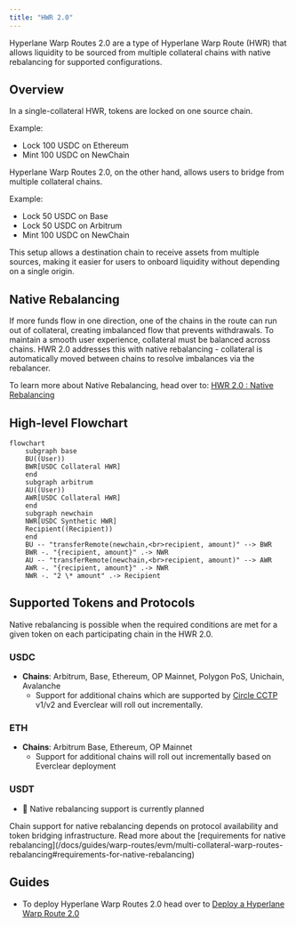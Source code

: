 ```yaml
---
title: "HWR 2.0"
---
```


Hyperlane Warp Routes 2.0 are a type of Hyperlane Warp Route (HWR) that allows liquidity to be sourced from multiple collateral chains with native rebalancing for supported configurations.

## Overview

In a single-collateral HWR, tokens are locked on one source chain.

Example:

- Lock 100 USDC on Ethereum
- Mint 100 USDC on NewChain

Hyperlane Warp Routes 2.0, on the other hand, allows users to bridge from multiple collateral chains.

Example:

- Lock 50 USDC on Base
- Lock 50 USDC on Arbitrum
- Mint 100 USDC on NewChain

This setup allows a destination chain to receive assets from multiple sources, making it easier for users to onboard liquidity without depending on a single origin.

## Native Rebalancing

If more funds flow in one direction, one of the chains in the route can run out of collateral, creating imbalanced flow that prevents withdrawals. To maintain a smooth user experience, collateral must be balanced across chains. HWR 2.0 addresses this with native rebalancing - collateral is automatically moved between chains to resolve imbalances via the rebalancer.

To learn more about Native Rebalancing, head over to: [HWR 2.0 : Native Rebalancing](/docs/guides/warp-routes/evm/multi-collateral-warp-routes-rebalancing)

## High-level Flowchart

```mermaid
flowchart
    subgraph base
    BU((User))
    BWR[USDC Collateral HWR]
    end
    subgraph arbitrum
    AU((User))
    AWR[USDC Collateral HWR]
    end
    subgraph newchain
    NWR[USDC Synthetic HWR]
    Recipient((Recipient))
    end
    BU -- "transferRemote(newchain,<br>recipient, amount)" --> BWR
    BWR -. "{recipient, amount}" .-> NWR
    AU -- "transferRemote(newchain,<br>recipient, amount)" --> AWR
    AWR -. "{recipient, amount}" .-> NWR
    NWR -. "2 \* amount" .-> Recipient
```

## Supported Tokens and Protocols

Native rebalancing is possible when the required conditions are met for a given token on each participating chain in the HWR 2.0.

### USDC

- **Chains**: Arbitrum, Base, Ethereum, OP Mainnet, Polygon PoS, Unichain, Avalanche
  - Support for additional chains which are supported by [Circle CCTP](https://developers.circle.com/cctp) v1/v2 and Everclear will roll out incrementally.

### ETH

- **Chains**: Arbitrum Base, Ethereum, OP Mainnet
  - Support for additional chains will roll out incrementally based on Everclear deployment

### USDT

- 🚧 Native rebalancing support is currently planned

<Note>
  Chain support for native rebalancing depends on protocol availability and
  token bridging infrastructure. Read more about the [requirements for native
  rebalancing](/docs/guides/warp-routes/evm/multi-collateral-warp-routes-rebalancing#requirements-for-native-rebalancing)
</Note>

## Guides

- To deploy Hyperlane Warp Routes 2.0 head over to [Deploy a Hyperlane Warp Route 2.0](/docs/guides/warp-routes/evm/deploy-multi-collateral-warp-routes)

